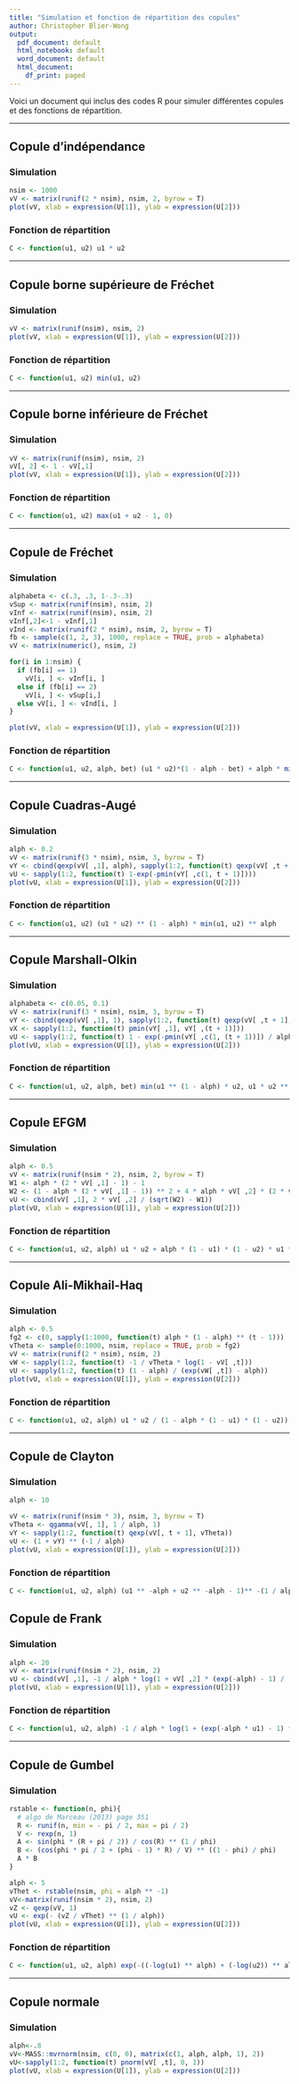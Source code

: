 ```yaml
---
title: "Simulation et fonction de répartition des copules"
author: Christopher Blier-Wong
output:
  pdf_document: default
  html_notebook: default
  word_document: default
  html_document:
    df_print: paged
---
```


Voici un document qui inclus des codes R pour simuler différentes copules et des fonctions de répartition. 

***

## Copule d'indépendance

### Simulation 

```r
nsim <- 1000
vV <- matrix(runif(2 * nsim), nsim, 2, byrow = T)
plot(vV, xlab = expression(U[1]), ylab = expression(U[2]))
```

### Fonction de répartition

```r
C <- function(u1, u2) u1 * u2
```

***

## Copule borne supérieure de Fréchet

### Simulation 
```r
vV <- matrix(runif(nsim), nsim, 2)
plot(vV, xlab = expression(U[1]), ylab = expression(U[2]))
```

### Fonction de répartition
```r
C <- function(u1, u2) min(u1, u2)
```
***
## Copule borne inférieure de Fréchet

### Simulation 
```r
vV <- matrix(runif(nsim), nsim, 2)
vV[, 2] <- 1 - vV[,1]
plot(vV, xlab = expression(U[1]), ylab = expression(U[2]))
```

### Fonction de répartition
```r
C <- function(u1, u2) max(u1 + u2 - 1, 0)
```

***
## Copule de Fréchet

### Simulation 
```r
alphabeta <- c(.3, .3, 1-.3-.3)
vSup <- matrix(runif(nsim), nsim, 2)
vInf <- matrix(runif(nsim), nsim, 2)
vInf[,2]<-1 - vInf[,1]
vInd <- matrix(runif(2 * nsim), nsim, 2, byrow = T)
fb <- sample(c(1, 2, 3), 1000, replace = TRUE, prob = alphabeta)
vV <- matrix(numeric(), nsim, 2)

for(i in 1:nsim) {
  if (fb[i] == 1)
    vV[i, ] <- vInf[i, ]
  else if (fb[i] == 2)
    vV[i, ] <- vSup[i,]
  else vV[i, ] <- vInd[i, ]
}

plot(vV, xlab = expression(U[1]), ylab = expression(U[2]))
```

### Fonction de répartition

```r
C <- function(u1, u2, alph, bet) (u1 * u2)*(1 - alph - bet) + alph * min(u1, u2) + bet * max(u1 + u2 - 1, 0)
```
***
## Copule Cuadras-Augé

### Simulation 
```r
alph <- 0.2
vV <- matrix(runif(3 * nsim), nsim, 3, byrow = T)
vY <- cbind(qexp(vV[ ,1], alph), sapply(1:2, function(t) qexp(vV[ ,t + 1], 1 - alph)))
vU <- sapply(1:2, function(t) 1-exp(-pmin(vY[ ,c(1, t + 1)])))
plot(vU, xlab = expression(U[1]), ylab = expression(U[2]))
```

### Fonction de répartition
```r
C <- function(u1, u2) (u1 * u2) ** (1 - alph) * min(u1, u2) ** alph
```

***

## Copule Marshall-Olkin

### Simulation 
```r
alphabeta <- c(0.05, 0.1)
vV <- matrix(runif(3 * nsim), nsim, 3, byrow = T)
vY <- cbind(qexp(vV[ ,1], 1), sapply(1:2, function(t) qexp(vV[ ,t + 1], ((1 - alphabeta[t]) / alphabeta[t]))))
vX <- sapply(1:2, function(t) pmin(vY[ ,1], vY[ ,(t + 1)]))
vU <- sapply(1:2, function(t) 1 - exp(-pmin(vY[ ,c(1, (t + 1))]) / alphabeta[t]))
plot(vU, xlab = expression(U[1]), ylab = expression(U[2]))
```

### Fonction de répartition
```r
C <- function(u1, u2, alph, bet) min(u1 ** (1 - alph) * u2, u1 * u2 ** (1 - bet))
```
***

## Copule EFGM

### Simulation
```r
alph <- 0.5
vV <- matrix(runif(nsim * 2), nsim, 2, byrow = T)
W1 <- alph * (2 * vV[ ,1] - 1) - 1
W2 <- (1 - alph * (2 * vV[ ,1] - 1)) ** 2 + 4 * alph * vV[ ,2] * (2 * vV[ ,1] - 1)
vU <- cbind(vV[ ,1], 2 * vV[ ,2] / (sqrt(W2) - W1))
plot(vU, xlab = expression(U[1]), ylab = expression(U[2])) 
```

### Fonction de répartition
```r
C <- function(u1, u2, alph) u1 * u2 + alph * (1 - u1) * (1 - u2) * u1 * u2
```
***

## Copule Ali-Mikhail-Haq

### Simulation 
```r
alph <- 0.5
fg2 <- c(0, sapply(1:1000, function(t) alph * (1 - alph) ** (t - 1)))
vTheta <- sample(0:1000, nsim, replace = TRUE, prob = fg2)
vV <- matrix(runif(2 * nsim), nsim, 2)
vW <- sapply(1:2, function(t) -1 / vTheta * log(1 - vV[ ,t]))
vU <- sapply(1:2, function(t) (1 - alph) / (exp(vW[ ,t]) - alph))
plot(vU, xlab = expression(U[1]), ylab = expression(U[2]))
```


### Fonction de répartition
```r
C <- function(u1, u2, alph) u1 * u2 / (1 - alph * (1 - u1) * (1 - u2))
```

***
## Copule de Clayton

### Simulation 
```r
alph <- 10

vV <- matrix(runif(nsim * 3), nsim, 3, byrow = T)
vTheta <- qgamma(vV[, 1], 1 / alph, 1)
vY <- sapply(1:2, function(t) qexp(vV[, t + 1], vTheta))
vU <- (1 + vY) ** (-1 / alph)
plot(vU, xlab = expression(U[1]), ylab = expression(U[2]))  
```

### Fonction de répartition
```r
C <- function(u1, u2, alph) (u1 ** -alph + u2 ** -alph - 1)** -(1 / alph)
```

## Copule de Frank

### Simulation 
```r
alph <- 20
vV <- matrix(runif(nsim * 2), nsim, 2)
vU <- cbind(vV[ ,1], -1 / alph * log(1 + vV[ ,2] * (exp(-alph) - 1) / (exp(-alph * vV[ ,1]) * (1 - vV[ ,2]) + vV[ ,2])))
plot(vU, xlab = expression(U[1]), ylab = expression(U[2]))
```

### Fonction de répartition
```r
C <- function(u1, u2, alph) -1 / alph * log(1 + (exp(-alph * u1) - 1) * (exp(-alph * u2) - 1) / (exp(-alph) - 1))
```
***
## Copule de Gumbel

### Simulation 
```r
rstable <- function(n, phi){ 
  # algo de Marceau (2013) page 351 
  R <- runif(n, min = - pi / 2, max = pi / 2) 
  V <- rexp(n, 1) 
  A <- sin(phi * (R + pi / 2)) / cos(R) ** (1 / phi) 
  B <- (cos(phi * pi / 2 + (phi - 1) * R) / V) ** ((1 - phi) / phi) 
  A * B 
} 

alph <- 5
vThet <- rstable(nsim, phi = alph ** -1) 
vV<-matrix(runif(nsim * 2), nsim, 2)
vZ <- qexp(vV, 1)
vU <- exp(- (vZ / vThet) ** (1 / alph)) 
plot(vU, xlab = expression(U[1]), ylab = expression(U[2]))

```

### Fonction de répartition
```r
C <- function(u1, u2, alph) exp(-((-log(u1) ** alph) + (-log(u2)) ** alph) ** (1 / alph))
```

***

## Copule normale

### Simulation 
```r
alph<-.8
vV<-MASS::mvrnorm(nsim, c(0, 0), matrix(c(1, alph, alph, 1), 2))
vU<-sapply(1:2, function(t) pnorm(vV[ ,t], 0, 1))
plot(vU, xlab = expression(U[1]), ylab = expression(U[2]))
```
